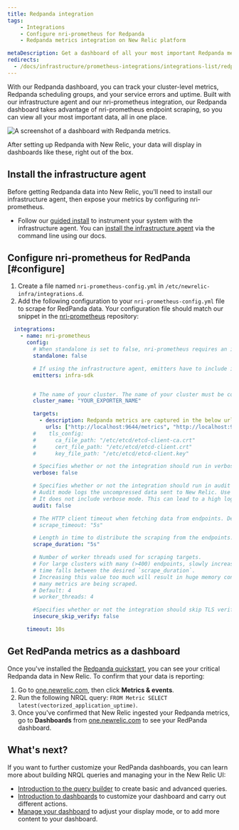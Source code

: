 ```yaml
---
title: Redpanda integration
tags:
    - Integrations
    - Configure nri-prometheus for Redpanda
    - Redpanda metrics integration on New Relic platform

metaDescription: Get a dashboard of all your most important Redpanda metrics with our Redpanda quickstart. 
redirects:
  - /docs/infrastructure/prometheus-integrations/integrations-list/redpanda-integration
---
```



With our Redpanda dashboard, you can track your cluster-level metrics, Redpanda scheduling groups, and your service errors and uptime. Built with our infrastructure agent and our nri-prometheus integration, our Redpanda dashboard takes advantage of nri-prometheus endpoint scraping, so you can view all your most important data, all in one place.

<img
    src={prometheusRedpandaIntegration}
    title="Redpanda dashboard landing page"
    alt="A screenshot of a dashboard with Redpanda metrics."
/>
<figcaption>
After setting up Redpanda with New Relic, your data will display in dashboards like these, right out of the box. 
</figcaption> 

## Install the infrastructure agent

Before getting Redpanda data into New Relic, you'll need to install our infrastructure agent, then expose your metrics by configuring nri-prometheus. 

* Follow our [guided install](https://one.newrelic.com/nr1-core?state=5e236fa2-fbfd-1f53-e55d-9241d2a73068) to instrument your system with the infrastructure agent. You can [install the infrastructure agent](/docs/infrastructure/install-infrastructure-agent/linux-installation/install-infrastructure-monitoring-agent-linux) via the command line using our docs.

## Configure nri-prometheus for RedPanda [#configure]
1. Create a file named `nri-prometheus-config.yml` in `/etc/newrelic-infra/integrations.d`.
2. Add the following configuration to your `nri-prometheus-config.yml` file to scrape for RedPanda data. Your configuration file should match our snippet in the [nri-prometheus](https://github.com/newrelic/nri-prometheus/blob/main/configs/nri-prometheus-config.yml.sample) repository: 
  ```yml
    integrations:
      - name: nri-prometheus
        config:
          # When standalone is set to false, nri-prometheus requires an infrastructure agent to work and send data. Defaults to true
          standalone: false

          # If using the infrastructure agent, emitters have to include infra-sdk
          emitters: infra-sdk


          # The name of your cluster. The name of your cluster must be consistent across New Relic products so the infrastructure agent and nri-prometheus can scrape data from the cluster.
          cluster_name: "YOUR_EXPORTER_NAME"

          targets:
            - description: Redpanda metrics are captured in the below urls
              urls: ["http://localhost:9644/metrics", "http://localhost:9644/public_metrics"]
          #    tls_config:
          #      ca_file_path: "/etc/etcd/etcd-client-ca.crt"
          #      cert_file_path: "/etc/etcd/etcd-client.crt"
          #      key_file_path: "/etc/etcd/etcd-client.key"

          # Specifies whether or not the integration should run in verbose mode. Defaults to false.
          verbose: false

          # Specifies whether or not the integration should run in audit mode. Defaults to false.
          # Audit mode logs the uncompressed data sent to New Relic. Use this to log all data sent.
          # It does not include verbose mode. This can lead to a high log volume, use with care.
          audit: false

          # The HTTP client timeout when fetching data from endpoints. Defaults to "5s" if it's not set.
          # scrape_timeout: "5s"

          # Length in time to distribute the scraping from the endpoints. Default to "30s" if it's not set.
          scrape_duration: "5s"

          # Number of worker threads used for scraping targets.
          # For large clusters with many (>400) endpoints, slowly increase until scrape
          # time falls between the desired `scrape_duration`.
          # Increasing this value too much will result in huge memory consumption if too
          # many metrics are being scraped.
          # Default: 4
          # worker_threads: 4

          #Specifies whether or not the integration should skip TLS verification. Defaults to false.
          insecure_skip_verify: false

        timeout: 10s
  ```

## Get RedPanda metrics as a dashboard

Once you've installed the [Redpanda quickstart](https://newrelic.com/instant-observability/redpanda), you can see your critical Redpanda data in New Relic. To confirm that your data is reporting:

1. Go to [one.newrelic.com](https://one.newrelic.com/all-capabilities), then click **Metrics & events**.
2. Run the following NRQL query: `FROM Metric SELECT latest(vectorized_application_uptime)`.
3. Once you've confirmed that New Relic ingested your Redpanda metrics, go to **Dashboards** from [one.newrelic.com](https://one.newrelic.com/all-capabilities) to see your RedPanda dashboard.

## What's next?

If you want to further customize your RedPanda dashboards, you can learn more about building NRQL queries and managing your <InlinePopover type="dashboards" /> in the New Relic UI:

* [Introduction to the query builder](/docs/query-your-data/explore-query-data/query-builder/introduction-query-builder) to create basic and advanced queries.
* [Introduction to dashboards](/docs/query-your-data/explore-query-data/dashboards/introduction-dashboards) to customize your dashboard and carry out different actions.
* [Manage your dashboard](/docs/query-your-data/explore-query-data/dashboards/manage-your-dashboard) to adjust your <InlinePopover type="dashboards" /> display mode, or to add more content to your dashboard. 

